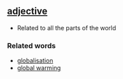 ==[[adjective]]==

*Related to all the parts of the world

===Related words===

*[[globalisation]]
*[[global warming]]